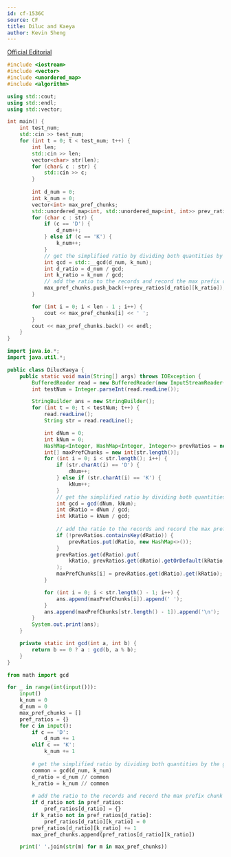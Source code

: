 ---
id: cf-1536C
source: CF
title: Diluc and Kaeya
author: Kevin Sheng
---

[Official Editorial](https://codeforces.com/blog/entry/91520)

<LanguageSection>
<CPPSection>

```cpp
#include <iostream>
#include <vector>
#include <unordered_map>
#include <algorithm>

using std::cout;
using std::endl;
using std::vector;

int main() {
	int test_num;
	std::cin >> test_num;
	for (int t = 0; t < test_num; t++) {
		int len;
		std::cin >> len;
		vector<char> str(len);
		for (char& c : str) {
			std::cin >> c;
		}
		
		int d_num = 0;
		int k_num = 0;
		vector<int> max_pref_chunks;
		std::unordered_map<int, std::unordered_map<int, int>> prev_ratios;
		for (char c : str) {
			if (c == 'D') {
				d_num++;
			} else if (c == 'K') {
				k_num++;
			}
			// get the simplified ratio by dividing both quantities by the gcd
			int gcd = std::__gcd(d_num, k_num);
			int d_ratio = d_num / gcd;
			int k_ratio = k_num / gcd;
			// add the ratio to the records and record the max prefix chunk amount
			max_pref_chunks.push_back(++prev_ratios[d_ratio][k_ratio]);
		}

		for (int i = 0; i < len - 1 ; i++) {
			cout << max_pref_chunks[i] << ' ';
		}
		cout << max_pref_chunks.back() << endl;
	}
}
```

</CPPSection>
<JavaSection>

```java
import java.io.*;
import java.util.*;

public class DilucKaeya {
	public static void main(String[] args) throws IOException {
		BufferedReader read = new BufferedReader(new InputStreamReader(System.in));
		int testNum = Integer.parseInt(read.readLine());

		StringBuilder ans = new StringBuilder();
		for (int t = 0; t < testNum; t++) {
			read.readLine();
			String str = read.readLine();

			int dNum = 0;
			int kNum = 0;
			HashMap<Integer, HashMap<Integer, Integer>> prevRatios = new HashMap<>();
			int[] maxPrefChunks = new int[str.length()];
			for (int i = 0; i < str.length(); i++) {
				if (str.charAt(i) == 'D') {
					dNum++;
				} else if (str.charAt(i) == 'K') {
					kNum++;
				}
				// get the simplified ratio by dividing both quantities by the gcd
				int gcd = gcd(dNum, kNum);
				int dRatio = dNum / gcd;
				int kRatio = kNum / gcd;
				
				// add the ratio to the records and record the max prefix chunk amount
				if (!prevRatios.containsKey(dRatio)) {
					prevRatios.put(dRatio, new HashMap<>());
				}
				prevRatios.get(dRatio).put(
					kRatio, prevRatios.get(dRatio).getOrDefault(kRatio, 0) + 1
				);
				maxPrefChunks[i] = prevRatios.get(dRatio).get(kRatio);
			}

			for (int i = 0; i < str.length() - 1; i++) {
				ans.append(maxPrefChunks[i]).append(' ');
			}
			ans.append(maxPrefChunks[str.length() - 1]).append('\n');
		}
		System.out.print(ans);
	}

	private static int gcd(int a, int b) {
		return b == 0 ? a : gcd(b, a % b);
	}
}
```

</JavaSection>
<PySection>

```py
from math import gcd

for _ in range(int(input())):
	input()
	k_num = 0
	d_num = 0
	max_pref_chunks = []
	pref_ratios = {}
	for c in input():
		if c == 'D':
			d_num += 1
		elif c == 'K':
			k_num += 1
		
		# get the simplified ratio by dividing both quantities by the gcd
		common = gcd(d_num, k_num)
		d_ratio = d_num // common
		k_ratio = k_num // common
		
		# add the ratio to the records and record the max prefix chunk amount
		if d_ratio not in pref_ratios:
			pref_ratios[d_ratio] = {}
		if k_ratio not in pref_ratios[d_ratio]:
			pref_ratios[d_ratio][k_ratio] = 0
		pref_ratios[d_ratio][k_ratio] += 1
		max_pref_chunks.append(pref_ratios[d_ratio][k_ratio])

	print(' '.join(str(m) for m in max_pref_chunks))
```

</PySection>
</LanguageSection>
